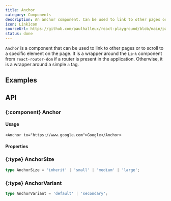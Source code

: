 ```yaml
---
title: Anchor
category: Components
description: An anchor component. Can be used to link to other pages or to scroll to a specific element on the page.
icon: LinkIcon
sourceUrl: https://github.com/paulhalleux/react-playground/blob/main/packages/playground/src/components/Anchor/Anchor.tsx
status: done
---
```


`Anchor` is a component that can be used to link to other pages or to scroll to a specific element on the page. It is a wrapper around the `Link` component from `react-router-dom`
if a router is present in the application. Otherwise, it is a wrapper around a simple `a` tag.

## Examples

<Example name="Anchor" />

## API

### \{:component} Anchor

#### Usage

```tsx
<Anchor to="https://www.google.com">Google</Anchor>
```

#### Properties

<Properties component="Anchor" />

### \{:type} AnchorSize

```ts
type AnchorSize = 'inherit' | 'small' | 'medium' | 'large';
```

### \{:type} AnchorVariant

```ts
type AnchorVariant = 'default' | 'secondary';
```